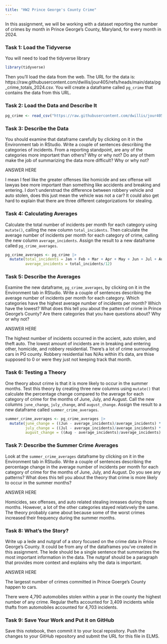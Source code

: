 ```yaml
---
title: "HW2 Prince George's County Crime"
---
```


In this assignment, we will be working with a dataset reporting the number of crimes by month in Prince George's County, Maryland, for every month in 2024. 

### Task 1: Load the Tidyverse

You will need to load the tidyverse library

```r
library(tidyverse)
```

Then you'll load the data from the web. The URL for the data is: https://raw.githubusercontent.com/dwillis/jour405/refs/heads/main/data/pg_crime_totals_2024.csv. You will create a dataframe called `pg_crime` that contains the data from this URL.

### Task 2: Load the Data and Describe It

```r
pg_crime <- read_csv("https://raw.githubusercontent.com/dwillis/jour405/refs/heads/main/data/pg_crime_totals_2024.csv")
```
### Task 3: Describe the Data

You should examine that dataframe carefully by clicking on it in the Environment tab in RStudio. Write a couple of sentences describing the categories of incidents. From a reporting standpoint, are any of the categories more important than others? Why or why not? Do any of them make the job of summarizing the data more difficult? Why or why not?

ANSWER HERE

I mean I feel like the greater offenses like homicide and sex offense will lawyas bee more important than something like accidents and breaking and entering. I don't understnad the difference between robbery vehicle and auto stolen, does this just mean the vehicle was not a car? It could also get hard to explain that there are three different categorizations for stealing.

### Task 4: Calculating Averages

Calculate the total number of incidents per month for each category using `mutate()`, calling the new column `total_incidents`. Then calculate the average number of incidents per month for each category of crime, calling the new column `average_incidents`. Assign the result to a new dataframe called `pg_crime_averages`.

```r
pg_crime_averages <- pg_crime |> 
  mutate(total_incidents = Jan + Feb + Mar + Apr + May + Jun + Jul + Aug + Sep + Oct + Nov + Dec,
         average_incidents = total_incidents/12)
```

### Task 5: Describe the Averages

Examine the new dataframe, `pg_crime_averages`, by clicking on it in the Environment tab in RStudio. Write a couple of sentences describing the average number of incidents per month for each category. Which categories have the highest average number of incidents per month? Which have the lowest? What does this tell you about the pattern of crime in Prince George's County? Are there categories that you have questions about? Why or why not?

ANSWER HERE

The highest number of incidents occurred in the accient, auto stolen, and theft auto. The lowest amount of incidents are in breaking and entering other, homicide, and robbery residential. There's a lot of crime surrounding cars in PG county. Robbery residential has N/As within it's data, are thise supposed to 0 or were they just not keeping track that month.

### Task 6: Testing a Theory

One theory about crime is that it is more likely to occur in the summer months. Test this theory by creating three new columns using `mutate()` that calculate the percentage change compared to the average for each category of crime for the months of June, July, and August. Call the new columns `june_change`, `july_change`, and `august_change`. Assign the result to a new dataframe called `summer_crime_averages`.

```r
summer_crime_averages <- pg_crime_averages |>
  mutate(june_change = ((Jun - average_incidents)/average_incidents) * 100,
         july_change = ((Jul - average_incidents)/average_incidents) * 100,
         august_change = ((Aug - average_incidents)/average_incidents) * 100)
```

### Task 7: Describe the Summer Crime Averages

Look at the `summer_crime_averages` dataframe by clicking on it in the Environment tab in RStudio. Write a couple of sentences describing the percentage change in the average number of incidents per month for each category of crime for the months of June, July, and August. Do you see any patterns? What does this tell you about the theory that crime is more likely to occur in the summer months?

ANSWER HERE

Homicides, sex offenses, and auto related stealing inreases during those months. However, a lot of the other categories stayed relativvely the same. The theory probably came about because some of the worst crimes increased their frequency during the summer months.

### Task 8: What's the Story?

Write up a lede and nutgraf of a story focused on the crime data in Prince George's County. It could be from any of the dataframes you've created in this assignment. The lede should be a single sentence that summarizes the most important information in the data. The nutgraf should be a paragraph that provides more context and explains why the data is important.

ANSWER HERE

The largesst number of crimes committed in Prince Goerge's County happen to cars. 

There were 4,790 automobiles stolen within a year in the county the highest number of any crime. Regular thefts accounted for 3,409 incidents while thafts from automobiles accounted for 4,703 incidents.

### Task 9: Save Your Work and Put it on GitHub

Save this notebook, then commit it to your local repository. Push the changes to your GitHub repository and submit the URL for this file in ELMS.
